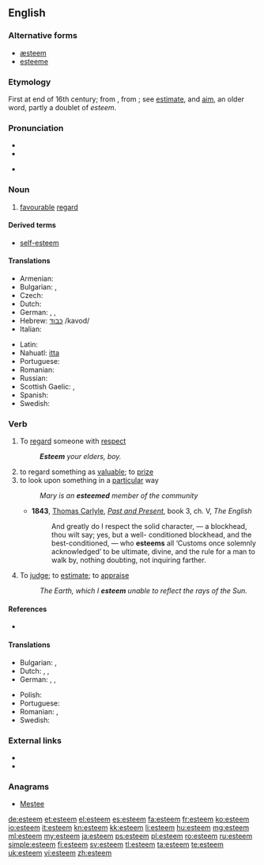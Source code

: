 ==English==

===Alternative forms===
* [[æsteem]] {{qualifier|archaic}}
* [[esteeme]] {{qualifier|obsolete}}

===Etymology===
First at end of 16th century; from {{etyl|frm}} {{term|estimer}}, from {{etyl|la}} {{term|aestimare||to value, rate, weigh, estimate}}; see [[estimate]], and [[aim]], an older word, partly a doublet of ''esteem''.

===Pronunciation===
* {{IPA|[ɛsˈtiːm]}}
* {{audio|en-us-esteem.ogg|Audio (US)}}

* {{rhymes|iːm}}

===Noun===
{{en-noun|-}}

# [[favourable]] [[regard]]

====Derived terms====
* [[self-esteem]]

====Translations====
{{trans-top|favourable regard}}
* Armenian: {{t-|hy|հարգանք|tr=hargank’}}
* Bulgarian: {{t+|bg|уважение|n|sc=Cyrl}}, {{t+|bg|почит|f|sc=Cyrl}}
* Czech: {{t-|cs|úcta|f}}
* Dutch: {{t+|nl|achting|f}}
* German: {{t+|de|Achtung|f}},  {{t+|de|Ansehen|n}}, {{t-|de|Wertschätzung|f}}
* Hebrew: [[כבוד]] /kavod/
* Italian: {{t+|it|stima|f}}
{{trans-mid}}
* Latin: {{t-|la|diligere}}
* Nahuatl: [[itta]]
* Portuguese: {{t+|pt|estima}}
* Romanian: {{t+|ro|stimă|f}}
* Russian: {{t+|ru|уважение|tr=uvazhenie}}
* Scottish Gaelic: {{t-|gd|onair|f|xs=Scottish Gaelic}},  {{t-|gd|urram|m|xs=Scottish Gaelic}}
* Spanish: {{t-|es|estima}}
* Swedish: {{t|sv|vördnad|c}}
{{trans-bottom}}

===Verb===
{{en-verb}}

# To [[regard]] someone with [[respect]]
#: '''''Esteem''' your elders, boy.''
# to regard something as [[valuable]]; to [[prize]]
# to look upon something in a [[particular]] way
#: ''Mary is an '''esteemed''' member of the community''
#* '''1843''', [[w:Thomas_Carlyle|Thomas Carlyle]], ''[[:w:Past and Present (book)|Past and Present]]'', book 3, ch. V, ''The English''
#*: And greatly do I respect the solid character, — a blockhead, thou wilt say;  yes, but a well- conditioned blockhead, and the best-conditioned, — who '''esteems''' all ‘Customs once solemnly acknowledged’ to be ultimate, divine, and the rule for a man to walk by, nothing doubting, not inquiring farther.
# {{obsolete}} To [[judge]]; to [[estimate]]; to [[appraise]]
#: ''The Earth, which I '''esteem''' unable to reflect the rays of the Sun.''

====References====
* {{R:OED2}}

====Translations====
{{trans-top|To [[regard]] someone with [[respect]]}}
* Bulgarian: {{t+|bg|уважавам}}, {{t+|bg|почитам}}
* Dutch: {{t+|nl|achten}}, {{t+|nl|waarderen}}, {{t+|nl|prijzen}}
* German: {{t+|de|schätzen}}, {{t+|de|ansehen}}, {{t+|de|achten}}
{{trans-mid}}
* Polish: {{t|pl|szanować}}
* Portuguese: {{t+|pt|estimar}}
* Romanian: {{t+|ro|stima}}, {{t+|ro|aprecia}}
* Swedish: {{t|sv|vörda}}
{{trans-bottom}}

===External links===
* {{R:Webster 1913}}
* {{R:Century 1911}}

===Anagrams===
* [[Mestee#English|Mestee]]

[[de:esteem]]
[[et:esteem]]
[[el:esteem]]
[[es:esteem]]
[[fa:esteem]]
[[fr:esteem]]
[[ko:esteem]]
[[io:esteem]]
[[it:esteem]]
[[kn:esteem]]
[[kk:esteem]]
[[li:esteem]]
[[hu:esteem]]
[[mg:esteem]]
[[ml:esteem]]
[[my:esteem]]
[[ja:esteem]]
[[ps:esteem]]
[[pl:esteem]]
[[ro:esteem]]
[[ru:esteem]]
[[simple:esteem]]
[[fi:esteem]]
[[sv:esteem]]
[[tl:esteem]]
[[ta:esteem]]
[[te:esteem]]
[[uk:esteem]]
[[vi:esteem]]
[[zh:esteem]]